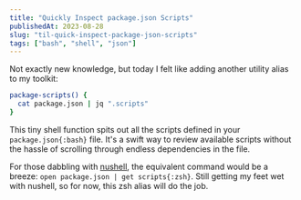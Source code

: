 ```yaml
---
title: "Quickly Inspect package.json Scripts"
publishedAt: 2023-08-28
slug: "til-quick-inspect-package-json-scripts"
tags: ["bash", "shell", "json"]
---
```


Not exactly new knowledge, but today I felt like adding another utility alias to my toolkit:

```zsh
package-scripts() {
  cat package.json | jq ".scripts"
}
```

This tiny shell function spits out all the scripts defined in your `package.json{:bash}` file. It's a swift way to review available scripts without the hassle of scrolling through endless dependencies in the file.

For those dabbling with [nushell](https://www.nushell.sh/), the equivalent command would be a breeze: `open package.json | get scripts{:zsh}`. Still getting my feet wet with nushell, so for now, this zsh alias will do the job.

